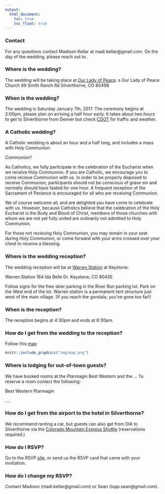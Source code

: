 ```yaml
---
output:
  html_document:
    toc: true
    toc_float: true
---
```


### Contact
For any questions contact Madison Kellar at madi.kellar@gmail.com. On the day of the wedding, please reach out to .


### Where is the wedding?
The wedding will be taking place at [Our Lady of Peace](http://www.summitcatholic.org/our-lady-of-peace-silverthorne/).
s
Our Lady of Peace Church
89 Smith Ranch Rd
Silverthorne, CO 80498


### When is the wedding?
The wedding is Saturday January 7th, 2017. The ceremony begins at 2:00pm, please plan on arriving a half hour early. It takes about *two hours* to get to Silverthorne from Denver but check [CDOT](http://www.cotrip.org/highways.htm#?commuteRouteId=54) for traffic and weather.

### A Catholic wedding?

A Catholic wedding is about an hour and a half long, and includes a mass with Holy Communion.

Communion?

As Catholics, we fully participate in the celebration of the Eucharist when we receive Holy Communion. If you are Catholic, we encourage you to come recieve Communion with us. In order to be properly disposed to receive Communion, participants should not be conscious of grave sin and normally should have fasted for one hour. A frequent reception of the Sacrament of Penance is encouraged for all who are receiving Communion.

We of course welcome all, and are delighted you have come to celebrate with us. However, because Catholics believe that the celebration of the Holy Eucharist is the Body and Blood of Christ, members of those churches with whom we are not yet fully united are ordinarily not admitted to Holy Communion.

For those not recieving Holy Communion, you may remain in your seat during Holy Communion, or come forward with your arms crossed over your chest to receive a blessing.

### Where is the wedding reception?
The wedding reception will be at [Warren Station](http://www.warrenstation.com/) at Keystone.

Warren Station
164 Ida Belle Dr.
Keystone, CO 80435

Follow signs for the free skier parking in the River Run parking lot. Park on the West end of the lot. Warren station is a permanent tent structure just west of the main village. (If you reach the gondala, you've gone too far!)

### When is the reception?
The reception begins at 4:30pm and ends at 8:30pm.

### How do I get from the wedding to the reception?

Follow this [map](https://www.google.com/maps/dir/Our+Lady+of+Peace+Church,+Smith+Ranch+Road,+Silverthorne,+CO/Warren+Station+at+Keystone,+Ida+Belle+Drive,+Keystone,+CO/@39.6256517,-106.0465285,13z/am=t/data=!3m1!4b1!4m13!4m12!1m5!1m1!1s0x876a5b77f3d4c15b:0x447cb6290e629536!2m2!1d-106.080912!2d39.6485228!1m5!1m1!1s0x876a57349583c011:0x5ed51bb876538235!2m2!1d-105.941881!2d39.607108)

```r
knitr::include_graphics("img/map.png")
```

### Where is lodging for out-of-town guests?
We have booked rooms at the Ptarmagin Best Western and the ... To reserve a room contact the following:

Best Western Ptarmagin 

....

### How do I get from the airport to the hotel in Silverthorne?

We recommend renting a car, but guests can also get from DIA to Silverthorne via the [Colorado Mountain Express Shuttle](https://www.coloradomountainexpress.com/summit-county) (reservations required.)


### How do I RSVP?
Go to the RSVP [site](http://seandemo.shinyapps.io/elopped), or send us the RSVP card that came with your invitiation.

### How do I change my RSVP?
Contact Madison (madi.kellar@gmail.com) or Sean (lopp.sean@gmail.com).
